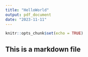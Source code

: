 ---
title: "HelloWorld"
output: pdf_document
date: "2023-11-11"
---

```{r setup, include=FALSE}
knitr::opts_chunk$set(echo = TRUE)
```



## This is a markdown file

